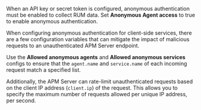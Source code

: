 
When an <DocLink slug="/en/observability/apm-api-key">API key</DocLink> or <DocLink slug="/en/observability/apm-secret-token">secret token</DocLink> is configured,
anonymous authentication must be enabled to collect RUM data.
Set **Anonymous Agent access** to true to enable anonymous authentication.

When configuring anonymous authentication for client-side services,
there are a few configuration variables that can mitigate the impact of malicious requests to an
unauthenticated APM Server endpoint.

Use the **Allowed anonymous agents** and **Allowed anonymous services** configs to ensure that the
`agent.name` and `service.name` of each incoming request match a specified list.

Additionally, the APM Server can rate-limit unauthenticated requests based on the client IP address
(`client.ip`) of the request.
This allows you to specify the maximum number of requests allowed per unique IP address, per second.
